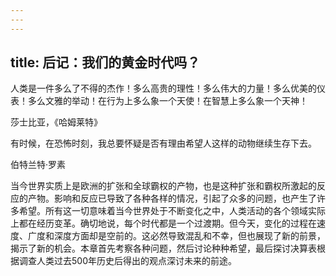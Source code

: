 ```yaml
---
---
---
```

title: 后记：我们的黄金时代吗？
---



人类是一件多么了不得的杰作！多么高贵的理性！多么伟大的力量！多么优美的仪表！多么文雅的举动！在行为上多么象一个天使！在智慧上多么象一个天神！

莎士比亚，《哈姆莱特》

有时候，在恐怖时刻，我总要怀疑是否有理由希望人这样的动物继续生存下去。

伯特兰特·罗素

当今世界实质上是欧洲的扩张和全球霸权的产物，也是这种扩张和霸权所激起的反应的产物。影响和反应已导致了各种各样的情况，引起了众多的问题，也产生了许多希望。所有这一切意味着当今世界处于不断变化之中，人类活动的各个领域实际上都在经历变革。确切地说，每个时代都是一个过渡期。但今天，变化的过程在速度、广度和深度方面却是空前的。这必然导致混乱和不幸，但也展现了新的前景，揭示了新的机会。本章首先考察各种问题，然后讨论种种希望，最后探讨决算表根据调查人类过去500年历史后得出的观点深讨未来的前途。